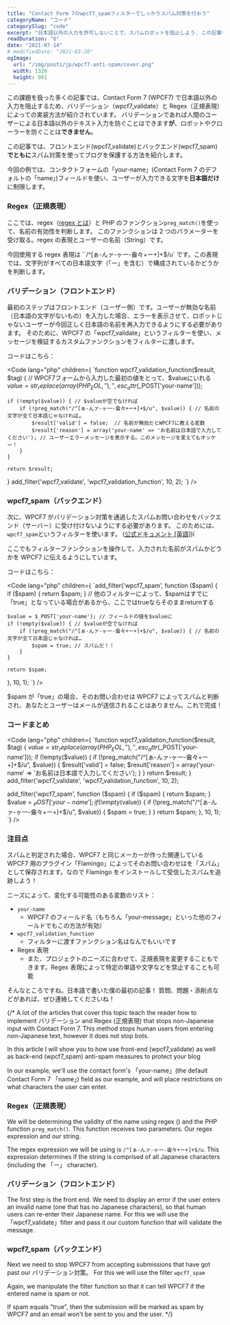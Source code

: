 ```yaml
---
title: "Contact Form 7のwpcf7_spamフィルターでしっかりスパム対策を行おう"
categoryName: "コード"
categorySlug: "code"
excerpt: "日本語以外の入力を許可しないことで、スパムロボットを阻止しよう. この記事を読んで「wpcf7_validate」 と 「wpcf7_spam」 のContactForm 7のフィルターを使って、お問い合わせフォームのバリデーションとスパム対策を行う方法をご紹介します。"
readDuration: "6"
date: "2021-07-14"
# modifiedDate: "2021-03-20"
ogImage:
  url: "/img/posts/jp/wpcf7-anti-spam/cover.png"
  width: 1320
  height: 991
---
```



この課題を扱った多くの記事では、Contact Form 7 (WPCF7) で日本語以外の入力を阻止するため、バリデーション（wpcf7_validate）と Regex（正規表現）によっての実装方法が紹介されています。
バリデーションであれば人間のユーザーによる日本語以外のテキスト入力を防ぐことはできます**が**、ロボットやクローラーを防ぐことは**できません**。

この記事では、フロントエンド(wpcf7_validate)とバックエンド(wpcf7_spam)**でともに**スパム対策を使ってブログを保護する方法を紹介します。

今回の例では、コンタクトフォームの「your-name」(Contact Form 7 のデフォルトの「name」)フィールドを使い、ユーザーが入力できる文字を**日本語だけ**に制限します。

### Regex（正規表現）

ここでは、regex（[regex とは](https://userweb.mnet.ne.jp/nakama/)）と PHP のファンクション`preg_match()`を使って、名前の有効性を判断します。
このファンクションは 2 つのパラメーターを受け取る。regex の表現とユーザーの名前（String）です。

今回使用する regex 表現は ``/^[ぁ-んァ-ヶ一-龠々+ー+]+$/u` です。この表現では、文字列がすべての日本語文字（「ー」を含む）で構成されているかどうかを判断します。

### バリデーション（フロントエンド）

最初のステップはフロントエンド（ユーザー側）です。ユーザーが無効な名前（日本語の文字がないもの）を入力した場合、エラーを表示させて、ロボットじゃないユーザーが今回正しく日本語の名前を再入力できるようにする必要があります。
そのために、WPCF7 の「wpcf7_validate」というフィルターを使い、メッセージを検証するカスタムファンクションをフィルターに渡します。

コードはこちら：

<Code lang="php" children={
`function wpcf7_validation_function($result, $tag) {
    // WPCF7フォームから入力した最初の値をとって、$valueにいれる
    $value = str_replace(array(PHP_EOL, ' '), '', esc_attr($_POST['your-name']));

    if (!empty($value)) { // $valueが空でなければ
        if (!preg_match("/^[ぁ-んァ-ヶ一-龠々+ー+]+$/u", $value)) { // 名前の文字が全て日本語じゃなければ…
            $result['valid'] = false;  // 名前が無効だとWPCF7に教える変数
            $result['reason'] = array('your-name' => 'お名前は日本語で入力してください'); // ユーザーエラーメッセージを表示する。このメッセージを変えてもオッケー！
        }
    }

    return $result;

}
add_filter('wpcf7_validate', 'wpcf7_validation_function', 10, 2);
`} />

### wpcf7_spam（バックエンド）

次に、WPCF7 がバリデーション対策を通過したスパムお問い合わせをバックエンド（サーバー）に受け付けないようにする必要があります。
このためには、`wpcf7_spam`というフィルターを使います。 ([公式ドキュメント [英語]](https://contactform7.com/2020/07/18/custom-spam-filtering/))ï

ここでもフィルターファンクションを操作して、入力された名前がスパムかどうかを WPCF7 に伝えるようにしています。

コードはこちら：

<Code lang="php" children={
`add_filter('wpcf7_spam', function ($spam) {
    if ($spam) { return $spam; } // 他のフィルターによって、$spamはすでに「true」となっている場合があるから、ここではtrueならそのままreturnする

    $value = $_POST['your-name']; // フィールドの値を$valueに
    if (!empty($value)) { // $valueが空でなければ
        if (!preg_match("/^[ぁ-んァ-ヶ一-龠々+ー+]+$/u", $value)) { // 名前の文字が全て日本語じゃなければ…
            $spam = true; // スパムだ！！
        }
    }

    return $spam;

}, 10, 1);
`} />

$spam が「true」の場合、そのお問い合わせは WPCF7 によってスパムと判断され、あなたとユーザーはメールが送信されることはありません。これで完成！

### コードまとめ

<Code lang="php" children={
`function wpcf7_validation_function($result, $tag) {
    $value = str_replace(array(PHP_EOL, ' '), '', esc_attr($_POST['your-name']));
    if (!empty($value)) {
        if (!preg_match("/^[ぁ-んァ-ヶ一-龠々+ー+]+$/u", $value)) {
            $result['valid'] = false;
            $result['reason'] = array('your-name' => 'お名前は日本語で入力してください');
        }
    }
    return $result;
}
add_filter('wpcf7_validate', 'wpcf7_validation_function', 10, 2);

add_filter('wpcf7_spam', function ($spam) {
    if ($spam) { return $spam; }
    $value = $_POST['your-name'];
    if (!empty($value)) {
if (!preg_match("/^[ぁ-んァ-ヶ一-龠々+ー+]+$/u", $value)) {
$spam = true;
}
}
return $spam;
}, 10, 1);
`} />

### 注目点

スパムと判定された場合、WPCF7 と同じメーカーが作った関連している WPCF7 用のプラグイン「Flamingo」によってそのお問い合わせはを「スパム」として保存されます。なので Flamingo をインストールして受信したスパムを追跡しよう！

ニーズによって、変化する可能性のある変数のリスト：

- `your-name`
  - WPCF7 のフィールド名（もちろん「your-message」といった他のフィールドでもこの方法が有効）
- `wpcf7_validation_function`
  - フィルターに渡すファンクション名はなんでもいいです
- Regex 表現
  - また、プロジェクトのニーズに合わせて、正規表現を変更することもできます。Regex 表現によって特定の単語や文字などを禁止することも可能

そんなところですね。日本語で書いた僕の最初の記事！
質問、問題・添削点などがあれば、ぜひ連絡してくださいね！

{/\*
A lot of the articles that cover this topic teach the reader how to implement バリデーション and Regex (正規表現) that stops non-Japanese input with Contact Form 7.
This method stops human users from entering non-Japanese text, however it does not stop bots.

In this article I will show you to how use front-end (wpcf7_validate) as well as back-end (wpcf7_spam) anti-spam measures to protect your blog

In our example, we'll use the contact form's 「your-name」(the default Contact Form 7 「name」) field as our example, and will place restrictions on what characters the user can enter.

### Regex（正規表現）

We will be determining the validity of the name using regex () and the PHP function `preg_match()`.
This function receives two parameters. Our regex expression and our string.

The regex expression we will be using is `/^[ぁ-んァ-ヶ一-龠々+ー+]+$/u`. This expression determines if the string is comprised of all Japanese characters (including the 「ー」 character).

### バリデーション（フロントエンド）

The first step is the front end. We need to display an error if the user enters an invalid name (one that has no Japanese characters), so that human users can re-enter their Japanese name.
For this we will use the 「wpcf7_validate」filter and pass it our custom function that will validate the message.

### wpcf7_spam（バックエンド）

Next we need to stop WPCF7 from accepting submissions that have got past our バリデーション対策。
For this we will use the filter `wpcf7_spam`

Again, we manipulate the filter function so that it can tell WPCF7 if the entered name is spam or not.

If spam equals "true", then the submission will be marked as spam by WPCF7 and an email won't be sent to you and the user.
\*/}
